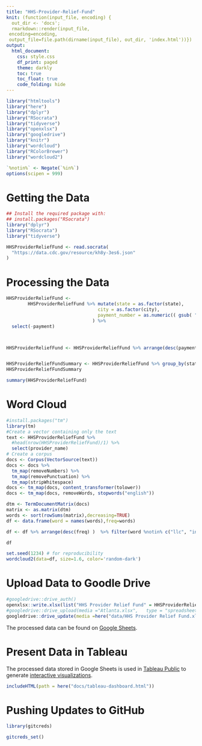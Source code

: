 ```yaml
---
title: "HHS-Provider-Relief-Fund"
knit: (function(input_file, encoding) {
  out_dir <- 'docs';
  rmarkdown::render(input_file,
 encoding=encoding,
 output_file=file.path(dirname(input_file), out_dir, 'index.html'))})
output:
  html_document:
    css: style.css
    df_print: paged
    theme: darkly
    toc: true
    toc_float: true
    code_folding: hide
---
```




```r
library("htmltools")
library("here")
library("dplyr")
library("RSocrata")
library("tidyverse")
library("openxlsx") 
library("googledrive")
library("knitr")
library("wordcloud")
library("RColorBrewer")
library("wordcloud2")

`%notin%` <- Negate(`%in%`)
options(scipen = 999)

```



# Getting the Data

```r
## Install the required package with:
## install.packages("RSocrata")
library("dplyr")
library("RSocrata")
library("tidyverse")

HHSProviderReliefFund <- read.socrata(
  "https://data.cdc.gov/resource/kh8y-3es6.json"
)

```


# Processing the Data


```r
HHSProviderReliefFund <-
        HHSProviderReliefFund %>% mutate(state = as.factor(state),
                                  city = as.factor(city),
                                  payment_number = as.numeric(( gsub( "[\\$,.]", "", payment)))
                                ) %>%
  select(-payment)



HHSProviderReliefFund <- HHSProviderReliefFund %>% arrange(desc(payment_number))



```

```r
HHSProviderReliefFundSummary <- HHSProviderReliefFund %>% group_by(state) %>% summarise(payment_sum = sum(payment_number, na.rm = TRUE) ) %>% arrange(desc(payment_sum))
HHSProviderReliefFundSummary
```



```r
summary(HHSProviderReliefFund)
```



# Word Cloud

```r
#install.packages("tm")
library(tm)
#Create a vector containing only the text
text <- HHSProviderReliefFund %>% 
  #head(nrow(HHSProviderReliefFund)/1) %>% 
  select(provider_name)
# Create a corpus  
docs <- Corpus(VectorSource(text))
docs <- docs %>%
  tm_map(removeNumbers) %>%
  tm_map(removePunctuation) %>%
  tm_map(stripWhitespace)
docs <- tm_map(docs, content_transformer(tolower))
docs <- tm_map(docs, removeWords, stopwords("english"))

dtm <- TermDocumentMatrix(docs) 
matrix <- as.matrix(dtm) 
words <- sort(rowSums(matrix),decreasing=TRUE) 
df <- data.frame(word = names(words),freq=words)

df <- df %>% arrange(desc(freq) )  %>% filter(word %notin% c("llc", "inc", "dds"))

df
```


```r
set.seed(1234) # for reproducibility 
wordcloud2(data=df, size=1.6, color='random-dark')
```



# Upload Data to Goodle Drive

```r

#googledrive::drive_auth() 
openxlsx::write.xlsx(list("HHS Provider Relief Fund" = HHSProviderReliefFund) , here("data/HHS Provider Relief Fund.xlsx"), overwrite = TRUE, asTable = TRUE, freezePane = c("firstRow"), colWidths = "auto", withFilter = TRUE) 
#googledrive::drive_upload(media ="Atlanta.xlsx",   type = "spreadsheet", overwrite = TRUE) 
googledrive::drive_update(media =here("data/HHS Provider Relief Fund.xlsx"), file = as_id("1Jl41HesB8z21IS4XF9QZ1HpF_ykOR1X_4Linl1jp9WY"))
```


The processed data can be found on [Google Sheets](https://docs.google.com/spreadsheets/d/1Jl41HesB8z21IS4XF9QZ1HpF_ykOR1X_4Linl1jp9WY).


# Present Data in Tableau

The processed data stored in Google Sheets is used in [Tableau Public](https://public.tableau.com/s/) to generate [interactive visualizations](https://public.tableau.com/app/profile/andr.van.zyl/viz/Atlanta_16292337333820/About). 

```r
includeHTML(path = here("docs/tableau-dashboard.html")) 
```

# Pushing Updates to GitHub

```r
library(gitcreds)

gitcreds_set()
```

